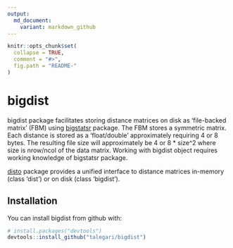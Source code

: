 ```yaml
---
output:
  md_document:
    variant: markdown_github
---
```



```r
knitr::opts_chunk$set(
  collapse = TRUE,
  comment = "#>",
  fig.path = "README-"
)
```

# bigdist

bigdist package facilitates storing distance matrices on disk as 'file-backed matrix' (FBM) using [bigstatsr](https://cran.r-project.org/package=bigstatsr) package. The FBM stores a symmetric matrix. Each distance is stored as a 'float/double' approximately requiring 4 or 8 bytes. The resulting file size will approximately be 4 or 8 * size^2 where size is nrow/ncol of the data matrix. Working with bigdist object requires working knowledge of bigstatsr package.

[disto](https://cran.r-project.org/package=disto) package provides a unified interface to distance matrices in-memory (class 'dist') or on disk (class 'bigdist').

## Installation

You can install bigdist from github with:

```r
# install.packages("devtools")
devtools::install_github("talegari/bigdist")
```

